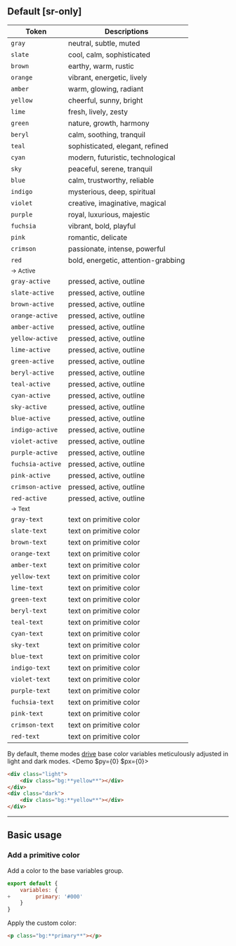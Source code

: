 ## Default [sr-only]
| Token                                             | Descriptions                                                                   |
|---------------------------------------------------|----------------------------------------------------------------------------|
| <Bg className="bg:gray" />`gray`                  | neutral, subtle, muted                                                     |
| <Bg className="bg:slate" />`slate`                | cool, calm, sophisticated                                                  |
| <Bg className="bg:brown" />`brown`                | earthy, warm, rustic                                                       |
| <Bg className="bg:orange" />`orange`              | vibrant, energetic, lively                                                 |
| <Bg className="bg:amber" />`amber`                | warm, glowing, radiant                                                     |
| <Bg className="bg:yellow" />`yellow`              | cheerful, sunny, bright                                                    |
| <Bg className="bg:lime" />`lime`                  | fresh, lively, zesty                                                       |
| <Bg className="bg:green" />`green`                | nature, growth, harmony                                                    |
| <Bg className="bg:beryl" />`beryl`                | calm, soothing, tranquil                                                   |
| <Bg className="bg:teal" />`teal`                  | sophisticated, elegant, refined                                            |
| <Bg className="bg:cyan" />`cyan`                  | modern, futuristic, technological                                          |
| <Bg className="bg:sky" />`sky`                    | peaceful, serene, tranquil                                                 |
| <Bg className="bg:blue" />`blue`                  | calm, trustworthy, reliable                                                |
| <Bg className="bg:indigo" />`indigo`              | mysterious, deep, spiritual                                                |
| <Bg className="bg:violet" />`violet`              | creative, imaginative, magical                                             |
| <Bg className="bg:purple" />`purple`              | royal, luxurious, majestic                                                 |
| <Bg className="bg:fuchsia" />`fuchsia`            | vibrant, bold, playful                                                     |
| <Bg className="bg:pink" />`pink`                  | romantic, delicate                                                         |
| <Bg className="bg:crimson" />`crimson`            | passionate, intense, powerful                                              |
| <Bg className="bg:red" />`red`                    | bold, energetic, attention-grabbing                                        |
| <small>-> Active</small>                                                                                            |
| <Bg className="bg:gray-active" />`gray-active`             | pressed, active, outline                                                           |
| <Bg className="bg:slate-active" />`slate-active`           | pressed, active, outline                                                           |
| <Bg className="bg:brown-active" />`brown-active`           | pressed, active, outline                                                           |
| <Bg className="bg:orange-active" />`orange-active`         | pressed, active, outline                                                           |
| <Bg className="bg:amber-active" />`amber-active`           | pressed, active, outline                                                           |
| <Bg className="bg:yellow-active" />`yellow-active`         | pressed, active, outline                                                           |
| <Bg className="bg:lime-active" />`lime-active`             | pressed, active, outline                                                           |
| <Bg className="bg:green-active" />`green-active`           | pressed, active, outline                                                           |
| <Bg className="bg:beryl-active" />`beryl-active`           | pressed, active, outline                                                           |
| <Bg className="bg:teal-active" />`teal-active`             | pressed, active, outline                                                           |
| <Bg className="bg:cyan-active" />`cyan-active`             | pressed, active, outline                                                           |
| <Bg className="bg:sky-active" />`sky-active`               | pressed, active, outline                                                           |
| <Bg className="bg:blue-active" />`blue-active`             | pressed, active, outline                                                           |
| <Bg className="bg:indigo-active" />`indigo-active`         | pressed, active, outline                                                           |
| <Bg className="bg:violet-active" />`violet-active`         | pressed, active, outline                                                           |
| <Bg className="bg:purple-active" />`purple-active`         | pressed, active, outline                                                           |
| <Bg className="bg:fuchsia-active" />`fuchsia-active`       | pressed, active, outline                                                           |
| <Bg className="bg:pink-active" />`pink-active`             | pressed, active, outline                                                           |
| <Bg className="bg:crimson-active" />`crimson-active`       | pressed, active, outline                                                           |
| <Bg className="bg:red-active" />`red-active`               | pressed, active, outline                                                           |
| <small>-> Text</small>                                                                                            |
| <Aa className="fg:gray-text" />`gray-text`             | text on primitive color                                                   |
| <Aa className="fg:slate-text" />`slate-text`           | text on primitive color                                                   |
| <Aa className="fg:brown-text" />`brown-text`           | text on primitive color                                                   |
| <Aa className="fg:orange-text" />`orange-text`         | text on primitive color                                                   |
| <Aa className="fg:amber-text" />`amber-text`           | text on primitive color                                                   |
| <Aa className="fg:yellow-text" />`yellow-text`         | text on primitive color                                                   |
| <Aa className="fg:lime-text" />`lime-text`             | text on primitive color                                                   |
| <Aa className="fg:green-text" />`green-text`           | text on primitive color                                                   |
| <Aa className="fg:beryl-text" />`beryl-text`           | text on primitive color                                                   |
| <Aa className="fg:teal-text" />`teal-text`             | text on primitive color                                                   |
| <Aa className="fg:cyan-text" />`cyan-text`             | text on primitive color                                                   |
| <Aa className="fg:sky-text" />`sky-text`               | text on primitive color                                                   |
| <Aa className="fg:blue-text" />`blue-text`             | text on primitive color                                                   |
| <Aa className="fg:indigo-text" />`indigo-text`         | text on primitive color                                                   |
| <Aa className="fg:violet-text" />`violet-text`         | text on primitive color                                                   |
| <Aa className="fg:purple-text" />`purple-text`         | text on primitive color                                                   |
| <Aa className="fg:fuchsia-text" />`fuchsia-text`       | text on primitive color                                                   |
| <Aa className="fg:pink-text" />`pink-text`             | text on primitive color                                                   |
| <Aa className="fg:crimson-text" />`crimson-text`       | text on primitive color                                                   |
| <Aa className="fg:red-text" />`red-text`               | text on primitive color                                                   |

By default, theme modes [drive](/guide/configuration#default-mode) base color variables meticulously adjusted in light and dark modes.
<Demo $py={0} $px={0}>
    <DemoLight>
        <div className="bg:yellow aspect:2/1 size:full|12x r:1x"></div>
    </DemoLight>
    <DemoDark>
        <div className="bg:yellow aspect:2/1 size:full|12x r:1x"></div>
    </DemoDark>
</Demo>
```html
<div class="light">
    <div class="bg:**yellow**"></div>
</div>
<div class="dark">
    <div class="bg:**yellow**"></div>
</div>
```

---

## Basic usage
### Add a primitive color
Add a color to the base variables group.
```js name=master.css.js
export default {
    variables: {
+        primary: '#000'
    }
}
```
Apply the custom color:
```html
<p class="bg:**primary**"></p>
```